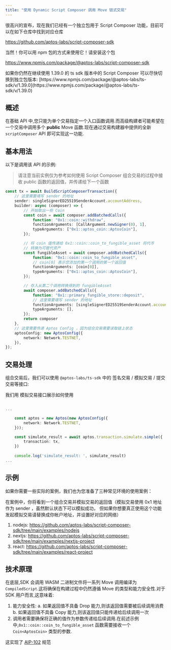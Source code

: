 ```yaml
---
title: "使用 Dynamic Script Composer 调用 Move 链式交易"
---
```



<Aside type="tip">
  很高兴的宣布，现在我们已经有一个独立包用于 Script Composer 功能，目前可以在如下仓库中找到对应仓库

  https://github.com/aptos-labs/script-composer-sdk

  当然！你可以用 npm 包的方式来使用它！请安装这个包

  https://www.npmjs.com/package/@aptos-labs/script-composer-sdk
</Aside>

<Aside type="caution">
  如果你仍然在继续使用 1.39.0 的 ts sdk 版本中的 Script Composer 可以尽快切换到独立包版本:
  [https://www.npmjs.com/package/@aptos-labs/ts-sdk/v/1.39.0](https://www.npmjs.com/package/@aptos-labs/ts-sdk/v/1.39.0)
</Aside>

## 概述

在基础 API 中,您只能为单个交易指定一个入口函数调用.而高级构建者可能希望在一个交易中调用多个 **public** Move 函数.现在通过交易构建器中提供的全新 `scriptComposer` API 即可实现这一功能.

## 基本用法

以下是调用该 API 的示例:

> 请注意当前实例仅为参考如何使用 Script Composer 组合交易的过程中接收 public 函数的返回值，并传递给下一个函数

```typescript filename="example.ts"
const tx = await BuildScriptComposerTransaction({
    // 这里需要填写 sender 的地址
    sender: singleSignerED25519SenderAccount.accountAddress,
    builder: async (composer) => {
        // 开始取出一些 Coin 
        const coin = await composer.addBatchedCalls({
            function: "0x1::coin::withdraw",
            functionArguments: [CallArgument.newSigner(0), 1],
            typeArguments: ["0x1::aptos_coin::AptosCoin"],
        });

        // 将 coin 值传递给 0x1::coin::coin_to_fungible_asset 将代币
        // 转换为可替代资产
        const fungibleAsset = await composer.addBatchedCalls({
            function: "0x1::coin::coin_to_fungible_asset",
            // coin[0] 表示您添加的第一个调用的第一个返回值
            functionArguments: [coin[0]],
            typeArguments: ["0x1::aptos_coin::AptosCoin"],
        });

        // 存入从第二个调用转换得到的 fungibleAsset
        await composer.addBatchedCalls({
            function: "0x1::primary_fungible_store::deposit",
            // 这里需要填写 sender 的地址
            functionArguments: [singleSignerED25519SenderAccount.accountAddress, fungibleAsset[0]],
            typeArguments: [],
        });
        return composer
    },
    // 这里需要传递 Aptos Config ，因为组合交易需要读取链上状态
    aptosConfig: new AptosConfig({
        network: Network.TESTNET,
    }),
});
```

## 交易处理

组合交易后，我们可以使用 `@aptos-labs/ts-sdk` 中的 签名交易 / 模拟交易 / 提交交易等接口:

我们用 模拟交易接口展示如何使用

```typescript filename="example.ts"

...

    const aptos = new Aptos(new AptosConfig({
        network: Network.TESTNET,
    }));

    const simulate_result = await aptos.transaction.simulate.simple({
        transaction: tx,
    })
    
    console.log('simulate_result: ', simulate_result)
...

```

## 示例

如果你需要一些实际的案例，我们也为您准备了三种常见环境的使用案例：

在案例中，你将看到一个组合交易并模拟交易的返回值（模拟交易使用 0x1 地址作为 sender ，虽然默认状态下可以模拟成功，
但如果你想要真正使用这个功能发起模拟交易请替换成你帐户地址，并设置好对应的网络）

1. nodejs: https://github.com/aptos-labs/script-composer-sdk/tree/main/examples/nodejs
2. nextjs: https://github.com/aptos-labs/script-composer-sdk/tree/main/examples/nextjs-project
3. react: https://github.com/aptos-labs/script-composer-sdk/tree/main/examples/react-project

## 技术原理

在底层,SDK 会调用 WASM 二进制文件将一系列 Move 调用编译为 `CompiledScript`.这将确保在构建过程中仍然遵循 Move 的类型和能力安全性.对于 SDK 用户而言,这意味着:

1. 能力安全性:
   a. 如果返回值不具备 Drop 能力,则该返回值需要被后续调用消费
   b. 如果返回值不具备 Copy 能力,则该返回值只能传递给后续调用一次
2. 调用者需要确保将正确的值作为参数传递给后续调用.在前述示例中,`0x1::coin::coin_to_fungible_asset` 函数需要接收一个 `Coin<AptosCoin>` 类型的参数.

这实现了 [AIP-102](https://github.com/aptos-foundation/AIPs/blob/main/aips/aip-102.md) 规范
